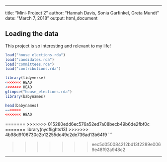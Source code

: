 ---
title: "Mini-Project 2"
author: "Hannah Davis, Sonia Garfinkel, Greta Mundt"
date: "March 7, 2018"
output: html_document


## Loading the data

This project is so interesting and relevant to my life!

```r
load("house_elections.rda")
load("candidates.rda")
load("committees.rda")
load("contributions.rda")


```
```r
library(tidyverse)
<<<<<<< HEAD
<<<<<<< HEAD
glimpse("house_elections.rda")
library(babynames)

head(babynames)
=======
<<<<<<< HEAD
```
=======
>>>>>>> 015280edd6ec576a52ed7a08becb49b6de2fbf0c
=======
library(nycflights13)
>>>>>>> 4b98d9f06730c2b12255dc49c2de736ad13b64f9
```

>>>>>>> eec5d050084212bd13f2289e0069e48f92a948c2

*******************************************************************************************************************


